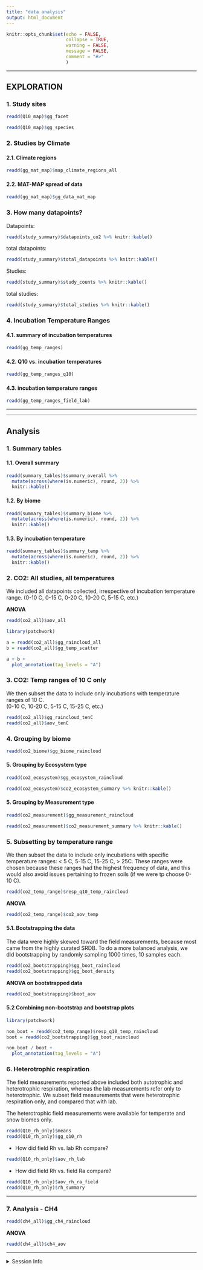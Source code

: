 ```yaml
---
title: "data analysis"
output: html_document
---
```


```r
knitr::opts_chunk$set(echo = FALSE,
                      collapse = TRUE,
                      warning = FALSE,
                      message = FALSE,
                      comment = "#>"
                      )
```

---

## EXPLORATION

### 1. Study sites

```r
readd(Q10_map)$gg_facet
```

```r
readd(Q10_map)$gg_species
```


### 2. Studies by Climate

#### 2.1. Climate regions
```r
readd(gg_mat_map)$map_climate_regions_all
```

#### 2.2. MAT-MAP spread of data
```r
readd(gg_mat_map)$gg_data_mat_map
```


### 3. How many datapoints?

Datapoints: 

```r
readd(study_summary)$datapoints_co2 %>% knitr::kable()
```

total datapoints:
```r
readd(study_summary)$total_datapoints %>% knitr::kable()
```
  
Studies: 

```r
readd(study_summary)$study_counts %>% knitr::kable()
```

total studies:
```r
readd(study_summary)$total_studies %>% knitr::kable()
```


### 4. Incubation Temperature Ranges

#### 4.1. summary of incubation temperatures
```r
readd(gg_temp_ranges)
```

#### 4.2. Q10 vs. incubation temperatures
```r
readd(gg_temp_ranges_q10)
```

#### 4.3. incubation temperature ranges
```r
readd(gg_temp_ranges_field_lab)
```


---

---

## Analysis

### 1. Summary tables

#### 1.1. Overall summary

```r
readd(summary_tables)$summary_overall %>% 
  mutate(across(where(is.numeric), round, 2)) %>% 
  knitr::kable()
```

#### 1.2. By biome

```r
readd(summary_tables)$summary_biome %>% 
  mutate(across(where(is.numeric), round, 2)) %>% 
  knitr::kable()

```

#### 1.3. By incubation temperature

```r
readd(summary_tables)$summary_temp %>% 
  mutate(across(where(is.numeric), round, 2)) %>% 
  knitr::kable()

```


### 2. CO2: All studies, all temperatures

We included all datapoints collected, irrespective of incubation temperature range. (0-10 C, 0-15 C, 0-20 C, 10-20 C, 5-15 C, etc.)

**ANOVA**
```r
readd(co2_all)$aov_all
```


```r
library(patchwork)

a = readd(co2_all)$gg_raincloud_all
b = readd(co2_all)$gg_temp_scatter

a + b +
  plot_annotation(tag_levels = "A")

```


### 3. CO2: Temp ranges of 10 C only

We then subset the data to include only incubations with temperature ranges of 10 C.  
(0-10 C, 10-20 C, 5-15 C, 15-25 C, etc.)

```r
readd(co2_all)$gg_raincloud_tenC
readd(co2_all)$aov_tenC

```


### 4. Grouping by biome

```r
readd(co2_biome)$gg_biome_raincloud
```

#### 5. Grouping by Ecosystem type

```r
readd(co2_ecosystem)$gg_ecosystem_raincloud

readd(co2_ecosystem)$co2_ecosystem_summary %>% knitr::kable()


```


#### 5. Grouping by Measurement type
```r
readd(co2_measurement)$gg_measurement_raincloud

readd(co2_measurement)$co2_measurement_summary %>% knitr::kable()

```



### 5. Subsetting by temperature range

We then subset the data to include only incubations with specific temperature ranges: < 5 C, 5-15 C, 15-25 C, > 25C. These ranges were chosen because these ranges had the highest frequency of data, and this would also avoid issues pertaining to frozen soils (if we were tp choose 0-10 C).


```r
readd(co2_temp_range)$resp_q10_temp_raincloud
```

**ANOVA**
```r
readd(co2_temp_range)$co2_aov_temp
```



#### 5.1. Bootstrapping the data

The data were highly skewed toward the field measurements, because most came from the highly curated SRDB. To do a more balanced analysis, we did bootstrapping by randomly sampling 1000 times, 10 samples each. 

```r
readd(co2_bootstrapping)$gg_boot_raincloud
readd(co2_bootstrapping)$gg_boot_density
```

**ANOVA on bootstrapped data**
```r
readd(co2_bootstrapping)$boot_aov
```


#### 5.2 Combining non-bootstrap and bootstrap plots

```r
library(patchwork)

non_boot = readd(co2_temp_range)$resp_q10_temp_raincloud
boot = readd(co2_bootstrapping)$gg_boot_raincloud

non_boot / boot +
  plot_annotation(tag_levels = "A")

```




### 6. Heterotrophic respiration

The field measurements reported above included both autotrophic and heterotrophic respiration, whereas the lab measurements refer only to heterotrophic. We subset field measurements that were heterotrophic respiration only, and compared that with lab.

The heterotrophic field measurements were available for temperate and snow biomes only.

```r
readd(Q10_rh_only)$means
readd(Q10_rh_only)$gg_q10_rh

```

- How did field Rh vs. lab Rh compare?
```r
readd(Q10_rh_only)$aov_rh_lab
```

- How did field Rh vs. field Ra compare?
```r
readd(Q10_rh_only)$aov_rh_ra_field
readd(Q10_rh_only)$rh_summary

```


---

### 7. Analysis - CH4

```r
readd(ch4_all)$gg_ch4_raincloud
```

**ANOVA**
```r
readd(ch4_all)$ch4_aov
```



---

<details>   
   <summary>Session Info</summary>
   
Date run: `r Sys.Date()`

```r
sessionInfo()
```

</details> 